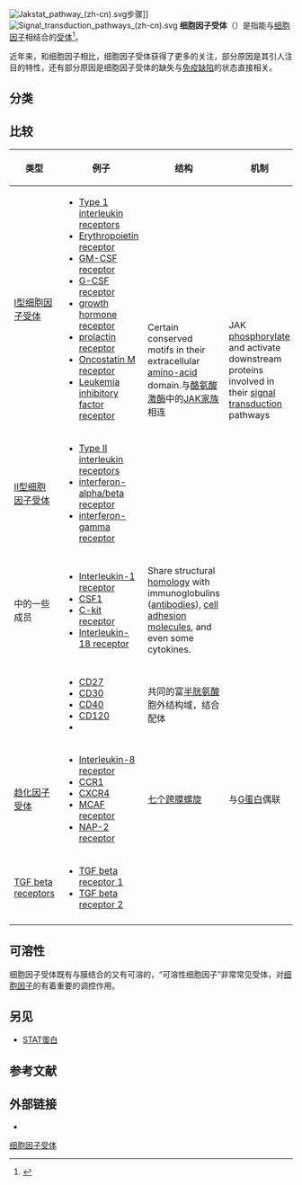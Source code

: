 [[File:Jakstat_pathway_(zh-cn).svg|thumb]]步骤]]
[[File:Signal_transduction_pathways_(zh-cn).svg|thumb]]
'''细胞因子受体'''（{{lang-en|Cytokine receptor}}）是指能与[[细胞因子|细胞因子]]相结合的[[受体_(生物化学)|受体]]<ref name="CoicoSunshine2009">{{cite book|author1=Richard Coico|author2=Geoffrey Sunshine|title=Immunology: a short course|url=http://books.google.com/books?id=Lxcj-PlALiIC&pg=PA174|accessdate=28 November 2010|year=2009|publisher=Wiley-Blackwell|isbn=978-0-470-08158-7|pages=174–|archive-date=2014-06-17|archive-url=https://web.archive.org/web/20140617204840/http://books.google.com/books?id=Lxcj-PlALiIC&pg=PA174|dead-url=no}}</ref>。

近年来，和细胞因子相比，细胞因子受体获得了更多的关注，部分原因是其引人注目的特性，还有部分原因是细胞因子受体的缺失与[[免疫缺陷|免疫缺陷]]的状态直接相关。

==分类==

==比较==
{|class="wikitable"
! 类型 !! 例子 !! 结构 !! 机制
|-
! [[I型细胞因子受体|I型细胞因子受体]]
| 
*[[Type_1_interleukin_receptors|Type 1 interleukin receptors]]
* [[Erythropoietin_receptor|Erythropoietin receptor]]
* [[GM-CSF_receptor|GM-CSF receptor]]
* [[G-CSF_receptor|G-CSF receptor]]
* [[growth_hormone_receptor|growth hormone receptor]]
* [[prolactin_receptor|prolactin receptor]]
* [[Oncostatin_M_receptor|Oncostatin M receptor]]
* [[Leukemia_inhibitory_factor_receptor|Leukemia inhibitory factor receptor]]
|rowspan=2| Certain conserved motifs in their extracellular [[amino-acid|amino-acid]] domain.与[[酪氨酸激酶|酪氨酸激酶]]中的[[JAK激酶|JAK家族]]相连
|rowspan=2| JAK [[phosphorylate|phosphorylate]] and activate downstream proteins involved in their [[signal_transduction|signal transduction]] pathways
|-
![[II型细胞因子受体|II型细胞因子受体]]
| 
*[[Type_II_interleukin_receptors|Type II interleukin receptors]]
*[[interferon-alpha/beta_receptor|interferon-alpha/beta receptor]]
*[[interferon-gamma_receptor|interferon-gamma receptor]]
|-
| '''{{le|免疫球蛋白超家族|immunoglobulin superfamily}}'''中的一些成员
| 
*[[Interleukin-1_receptor|Interleukin-1 receptor]]
*[[Colony_stimulating_factor_1_receptor|CSF1]]
*[[CD117|C-kit receptor]]
*[[Interleukin-18_receptor|Interleukin-18 receptor]]
| Share structural [[homology_(biology)|homology]] with immunoglobulins ([[antibody|antibodies]]), [[cell_adhesion_molecule|cell adhesion molecule]]s, and even some cytokines.
|-
! {{le|肿瘤坏死因子受体|Tumor necrosis factor receptor|肿瘤坏死因子受体家族}}
| 
*[[CD27|CD27]]
*[[CD30|CD30]]
*[[CD40|CD40]]
*[[CD120|CD120]]
*{{le|淋巴毒素β受体|Lymphotoxin beta receptor}}
| 共同的富[[半胱氨酸|半胱氨酸]]胞外结构域，结合配体
|-
! [[趋化因子受体|趋化因子受体]]
| 
*[[Interleukin-8_receptor|Interleukin-8 receptor]]
*[[CCR1|CCR1]]
*[[CXCR4|CXCR4]]
*[[MCAF_receptor|MCAF receptor]]
*[[NAP-2_receptor|NAP-2 receptor]]
| [[G蛋白偶联受体|七个跨膜螺旋]]
| 与[[G蛋白|G蛋白]]偶联
|-
! [[TGF_beta_receptors|TGF beta receptors]]
| 
* [[TGF_beta_receptor_1|TGF beta receptor 1]]
* [[TGF_beta_receptor_2|TGF beta receptor 2]]
|
|-
|}

==可溶性==
细胞因子受体既有与膜结合的又有可溶的，“可溶性细胞因子”非常常见受体，对[[细胞因子|细胞因子]]的有着重要的调控作用。

==另见==
* [[STAT蛋白|STAT蛋白]]

==参考文献==
{{reflist}}

==外部链接==
* {{MeshName|Cytokine+receptors}}
{{细胞因子受体}}

[[Category:细胞因子受体|]]